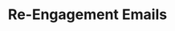 ---
title: "Re-Engagement Emails"
description: "Confirm your subscribers' interest and practice list hygiene to improve your deliverability."
---
